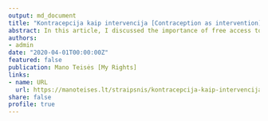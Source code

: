 ```yaml
---
output: md_document
title: "Kontracepcija kaip intervencija [Contraception as intervention]"
abstract: In this article, I discussed the importance of free access to contraception in Lithuania. I argued that it would help women experiencing intimate partner violence, especially during Covid-19 pandemic when contraception might be perceived as unnecessary spending. I also noted that free access to contraception would help teen girls and young women to control their reproduction. This, consequently, would help to plan their future knowing that, for example, teen pregnancy is related to the lower socio-economic status in the future.
authors: 
- admin
date: "2020-04-01T00:00:00Z"
featured: false
publication: Mano Teisės [My Rights]
links:
- name: URL
  url: https://manoteises.lt/straipsnis/kontracepcija-kaip-intervencija/
share: false
profile: true
---
```

